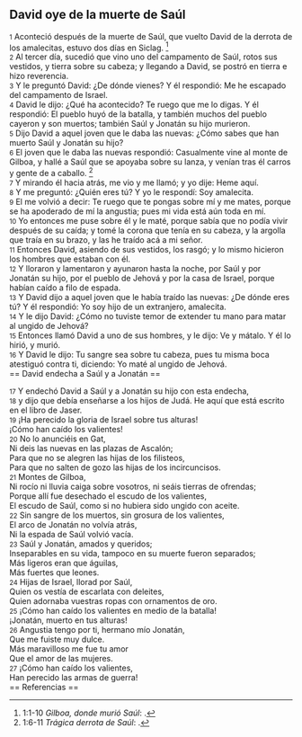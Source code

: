 == David oye de la muerte de Saúl ==

{{anchor|1}} <small>1</small> Aconteció después de la muerte de Saúl, que vuelto David de la derrota de los amalecitas, estuvo dos días en Siclag. <ref>1:1-10 ''Gilboa, donde murió Saúl'': {{lib|LU|134|9|5}}.</ref><br>
{{anchor|2}} <small>2</small> Al tercer día, sucedió que vino uno del campamento de Saúl, rotos sus vestidos, y tierra sobre su cabeza; y llegando a David, se postró en tierra e hizo reverencia.<br>
{{anchor|3}} <small>3</small> Y le preguntó David: ¿De dónde vienes? Y él respondió: Me he escapado del campamento de Israel.<br>
{{anchor|4}} <small>4</small> David le dijo: ¿Qué ha acontecido? Te ruego que me lo digas. Y él respondió: El pueblo huyó de la batalla, y también muchos del pueblo cayeron y son muertos; también Saúl y Jonatán su hijo murieron.<br>
{{anchor|5}} <small>5</small> Dijo David a aquel joven que le daba las nuevas: ¿Cómo sabes que han muerto Saúl y Jonatán su hijo?<br>
{{anchor|6}} <small>6</small> El joven que le daba las nuevas respondió: Casualmente vine al monte de Gilboa, y hallé a Saúl que se apoyaba sobre su lanza, y venían tras él carros y gente de a caballo. <ref>1:6-11 ''Trágica derrota de Saúl'': {{lib|LU|97|9|5}}.</ref><br>
{{anchor|7}} <small>7</small> Y mirando él hacia atrás, me vio y me llamó; y yo dije: Heme aquí.<br>
{{anchor|8}} <small>8</small> Y me preguntó: ¿Quién eres tú? Y yo le respondí: Soy amalecita.<br>
{{anchor|9}} <small>9</small> El me volvió a decir: Te ruego que te pongas sobre mí y me mates, porque se ha apoderado de mí la angustia; pues mi vida está aún toda en mí.<br>
{{anchor|10}} <small>10</small> Yo entonces me puse sobre él y le maté, porque sabía que no podía vivir después de su caída; y tomé la corona que tenía en su cabeza, y la argolla que traía en su brazo, y las he traído acá a mi señor.<br>
{{anchor|11}} <small>11</small> Entonces David, asiendo de sus vestidos, los rasgó; y lo mismo hicieron los hombres que estaban con él.<br>
{{anchor|12}} <small>12</small> Y lloraron y lamentaron y ayunaron hasta la noche, por Saúl y por Jonatán su hijo, por el pueblo de Jehová y por la casa de Israel, porque habían caído a filo de espada.<br>
{{anchor|13}} <small>13</small> Y David dijo a aquel joven que le había traído las nuevas: ¿De dónde eres tú? Y él respondió: Yo soy hijo de un extranjero, amalecita.<br>
{{anchor|14}} <small>14</small> Y le dijo David: ¿Cómo no tuviste temor de extender tu mano para matar al ungido de Jehová?<br>
{{anchor|15}} <small>15</small> Entonces llamó David a uno de sus hombres, y le dijo: Ve y mátalo. Y él lo hirió, y murió.<br>
{{anchor|16}} <small>16</small> Y David le dijo: Tu sangre sea sobre tu cabeza, pues tu misma boca atestiguó contra ti, diciendo: Yo maté al ungido de Jehová.<br>
== David endecha a Saúl y a Jonatán ==

{{anchor|17}} <small>17</small> Y endechó David a Saúl y a Jonatán su hijo con esta endecha,<br>
{{anchor|18}} <small>18</small> y dijo que debía enseñarse a los hijos de Judá. He aquí que está escrito en el libro de Jaser.<br>
{{anchor|19}} <small>19</small> ¡Ha perecido la gloria de Israel sobre tus alturas!<br>
¡Cómo han caído los valientes!<br>
{{anchor|20}} <small>20</small> No lo anunciéis en Gat,<br>
Ni deis las nuevas en las plazas de Ascalón;<br>
Para que no se alegren las hijas de los filisteos,<br>
Para que no salten de gozo las hijas de los incircuncisos.<br>
{{anchor|21}} <small>21</small> Montes de Gilboa,<br>
Ni rocío ni lluvia caiga sobre vosotros, ni seáis tierras de ofrendas;<br>
Porque allí fue desechado el escudo de los valientes,<br>
El escudo de Saúl, como si no hubiera sido ungido con aceite.<br>
{{anchor|22}} <small>22</small> Sin sangre de los muertos, sin grosura de los valientes,<br>
El arco de Jonatán no volvía atrás,<br>
Ni la espada de Saúl volvió vacía.<br>
{{anchor|23}} <small>23</small> Saúl y Jonatán, amados y queridos;<br>
Inseparables en su vida, tampoco en su muerte fueron separados;<br>
Más ligeros eran que águilas,<br>
Más fuertes que leones.<br>
{{anchor|24}} <small>24</small> Hijas de Israel, llorad por Saúl,<br>
Quien os vestía de escarlata con deleites,<br>
Quien adornaba vuestras ropas con ornamentos de oro.<br>
{{anchor|25}} <small>25</small> ¡Cómo han caído los valientes en medio de la batalla!<br>
¡Jonatán, muerto en tus alturas!<br>
{{anchor|26}} <small>26</small> Angustia tengo por ti, hermano mío Jonatán,<br>
Que me fuiste muy dulce.<br>
Más maravilloso me fue tu amor<br>
Que el amor de las mujeres.<br>
{{anchor|27}} <small>27</small> ¡Cómo han caído los valientes,<br>
Han perecido las armas de guerra!<br>
== Referencias ==

<references />
